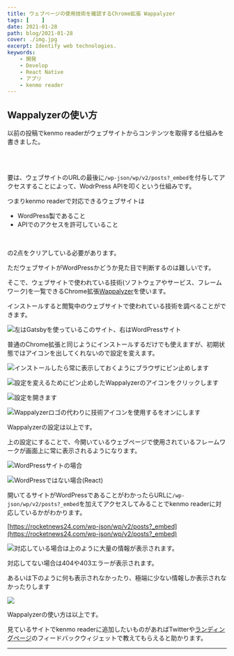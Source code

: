 ```yaml
---
title: ウェブページの使用技術を確認するChrome拡張 Wappalyzer
tags: [    ]
date: 2021-01-28
path: blog/2021-01-28
cover: ./img.jpg
excerpt: Identify web technologies.
keywords:
    - 開発
    - Develop
    - React Native
    - アプリ
    - kenmo reader
---
```


## Wappalyzerの使い方

<Link to="/blog/2021-01-10">以前の投稿</Link>でkenmo readerがウェブサイトからコンテンツを取得する仕組みを書きました。

<br/><br/>

要は、ウェブサイトのURLの最後に`/wp-json/wp/v2/posts?_embed`を付与してアクセスすることによって、WodrPress APIを叩くという仕組みです。

つまりkenmo readerで対応できるウェブサイトは

- WordPress製であること
- APIでのアクセスを許可していること

<br/>

の2点をクリアしている必要があります。

ただウェブサイトがWordPressかどうか見た目で判断するのは難しいです。

そこで、ウェブサイトで使われている技術(ソフトウェアやサービス、フレームワーク)を一覧できるChrome拡張[Wappalyzer](https://chrome.google.com/webstore/detail/wappalyzer/gppongmhjkpfnbhagpmjfkannfbllamg?hl=ja)を使います。

インストールすると閲覧中のウェブサイトで使われている技術を調べることができます。

![左はGatsbyを使っているこのサイト、右はWordPressサイト](./img1.jpg)

普通のChrome拡張と同じようにインストールするだけでも使えますが、初期状態ではアイコンを出してくれないので設定を変えます。

![インストールしたら常に表示しておくようにブラウザにピン止めします](./img4.png)

![設定を変えるためにピン止めしたWappalyzerのアイコンをクリックします](./img2.png)

![設定を開きます](./img3.png)

![Wappalyzerロゴの代わりに技術アイコンを使用するをオンにします](./img5.png)

Wappalyzerの設定は以上です。

上の設定にすることで、今開いているウェブページで使用されているフレームワークが画面上に常に表示されるようになります。

![WordPressサイトの場合](./img6.png)

![WordPressではない場合(React)](./img7.png)

開いてるサイトがWordPressであることがわかったらURLに`/wp-json/wp/v2/posts?_embed`を加えてアクセスしてみることでkenmo readerに対応しているかがわかります。

[https://rocketnews24.com/wp-json/wp/v2/posts?_embed](https://rocketnews24.com/wp-json/wp/v2/posts?_embed)

![対応している場合は上のように大量の情報が表示されます。](./img8.png)

対応してない場合は404や403エラーが表示されます。

あるいは下のように何も表示されなかったり、極端に少ない情報しか表示されなかったりします

![](./img9.png)

Wappalyzerの使い方は以上です。

見ているサイトでkenmo readerに追加したいものがあればTwitterや[ランディングページ](https://kenmo-reader.ml/)のフィードバックウィジェットで教えてもらえると助かります。

---
